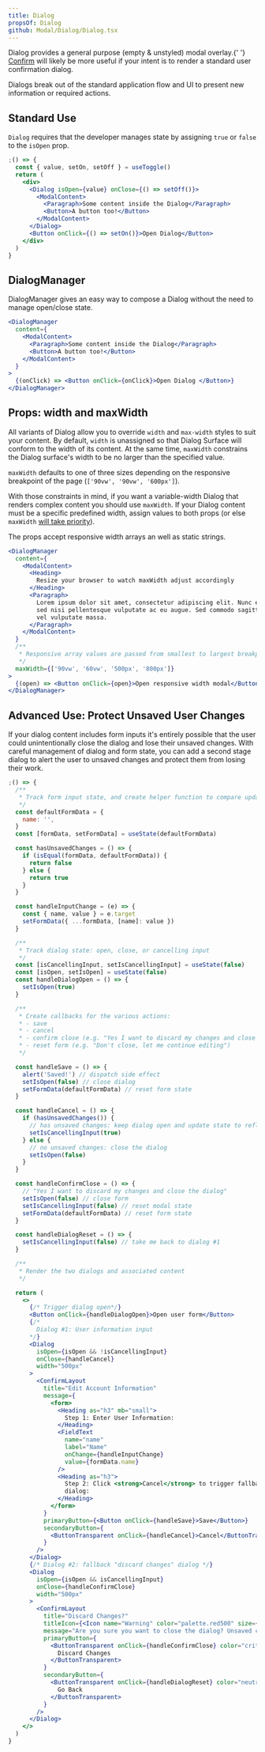 ```yaml
---
title: Dialog
propsOf: Dialog
github: Modal/Dialog/Dialog.tsx
---
```



<MessageBar intent="warning">
  Dialog provides a general purpose (empty & unstyled) modal overlay.{' '}
  <a href="/components/modals/confirm">Confirm</a> will likely be more useful if
  your intent is to render a standard user confirmation dialog.
</MessageBar>

Dialogs break out of the standard application flow and UI to present new information or required actions.

## Standard Use

`Dialog` requires that the developer manages state by assigning `true` or `false` to the `isOpen` prop.

```jsx
;() => {
  const { value, setOn, setOff } = useToggle()
  return (
    <div>
      <Dialog isOpen={value} onClose={() => setOff()}>
        <ModalContent>
          <Paragraph>Some content inside the Dialog</Paragraph>
          <Button>A button too!</Button>
        </ModalContent>
      </Dialog>
      <Button onClick={() => setOn()}>Open Dialog</Button>
    </div>
  )
}
```

## DialogManager

DialogManager gives an easy way to compose a Dialog without the need to manage open/close state.

```jsx
<DialogManager
  content={
    <ModalContent>
      <Paragraph>Some content inside the Dialog</Paragraph>
      <Button>A button too!</Button>
    </ModalContent>
  }
>
  {(onClick) => <Button onClick={onClick}>Open Dialog </Button>}
</DialogManager>
```

## Props: width and maxWidth

All variants of Dialog allow you to override `width` and `max-width` styles to suit your content. By default, `width` is unassigned so that Dialog Surface will conform to the width of its content. At the same time, `maxWidth` constrains the Dialog surface's width to be no larger than the specified value.

`maxWidth` defaults to one of three sizes depending on the responsive breakpoint of the page (`['90vw', '90vw', '600px']`).

With those constraints in mind, if you want a variable-width Dialog that renders complex content you should use `maxWidth`. If your Dialog content must be a specific predefined width, assign values to both props (or else `maxWidth` [will take priority](https://css-tricks.com/tale-width-max-width/)).

The props accept responsive width arrays an well as static strings.

```jsx
<DialogManager
  content={
    <ModalContent>
      <Heading>
        Resize your browser to watch maxWidth adjust accordingly
      </Heading>
      <Paragraph>
        Lorem ipsum dolor sit amet, consectetur adipiscing elit. Nunc et eros
        sed nisi pellentesque vulputate ac eu augue. Sed commodo sagittis neque,
        vel vulputate massa.
      </Paragraph>
    </ModalContent>
  }
  /**
   * Responsive array values are passed from smallest to largest breakpoints:
   */
  maxWidth={['90vw', '60vw', '500px', '800px']}
>
  {(open) => <Button onClick={open}>Open responsive width modal</Button>}
</DialogManager>
```

## Advanced Use: Protect Unsaved User Changes

If your dialog content includes form inputs it's entirely possible that the user could unintentionally close the dialog and lose their unsaved changes. With careful management of dialog and form state, you can add a second stage dialog to alert the user to unsaved changes and protect them from losing their work.

```jsx
;() => {
  /**
   * Track form input state, and create helper function to compare updated state to default state
   */
  const defaultFormData = {
    name: '',
  }
  const [formData, setFormData] = useState(defaultFormData)

  const hasUnsavedChanges = () => {
    if (isEqual(formData, defaultFormData)) {
      return false
    } else {
      return true
    }
  }

  const handleInputChange = (e) => {
    const { name, value } = e.target
    setFormData({ ...formData, [name]: value })
  }

  /**
   * Track dialog state: open, close, or cancelling input
   */
  const [isCancellingInput, setIsCancellingInput] = useState(false)
  const [isOpen, setIsOpen] = useState(false)
  const handleDialogOpen = () => {
    setIsOpen(true)
  }

  /**
   * Create callbacks for the various actions:
   * - save
   * - cancel
   * - confirm close (e.g. "Yes I want to discard my changes and close the dialog")
   * - reset form (e.g. "Don't close, let me continue editing")
   */

  const handleSave = () => {
    alert('Saved!') // dispatch side effect
    setIsOpen(false) // close dialog
    setFormData(defaultFormData) // reset form state
  }

  const handleCancel = () => {
    if (hasUnsavedChanges()) {
      // has unsaved changes: keep dialog open and update state to reflect attempt at closing the form
      setIsCancellingInput(true)
    } else {
      // no unsaved changes: close the dialog
      setIsOpen(false)
    }
  }

  const handleConfirmClose = () => {
    // "Yes I want to discard my changes and close the dialog"
    setIsOpen(false) // close form
    setIsCancellingInput(false) // reset modal state
    setFormData(defaultFormData) // reset form state
  }

  const handleDialogReset = () => {
    setIsCancellingInput(false) // take me back to dialog #1
  }

  /**
   * Render the two dialogs and associated content
   */

  return (
    <>
      {/* Trigger dialog open*/}
      <Button onClick={handleDialogOpen}>Open user form</Button>
      {/*
        Dialog #1: User information input
      */}
      <Dialog
        isOpen={isOpen && !isCancellingInput}
        onClose={handleCancel}
        width="500px"
      >
        <ConfirmLayout
          title="Edit Account Information"
          message={
            <form>
              <Heading as="h3" mb="small">
                Step 1: Enter User Information:
              </Heading>
              <FieldText
                name="name"
                label="Name"
                onChange={handleInputChange}
                value={formData.name}
              />
              <Heading as="h3">
                Step 2: Click <strong>Cancel</strong> to trigger fallback
                dialog:
              </Heading>
            </form>
          }
          primaryButton={<Button onClick={handleSave}>Save</Button>}
          secondaryButton={
            <ButtonTransparent onClick={handleCancel}>Cancel</ButtonTransparent>
          }
        />
      </Dialog>
      {/* Dialog #2: fallback "discard changes" dialog */}
      <Dialog
        isOpen={isOpen && isCancellingInput}
        onClose={handleConfirmClose}
        width="500px"
      >
        <ConfirmLayout
          title="Discard Changes?"
          titleIcon={<Icon name="Warning" color="palette.red500" size={22} />}
          message="Are you sure you want to close the dialog? Unsaved changes will be lost."
          primaryButton={
            <ButtonTransparent onClick={handleConfirmClose} color="critical">
              Discard Changes
            </ButtonTransparent>
          }
          secondaryButton={
            <ButtonTransparent onClick={handleDialogReset} color="neutral">
              Go Back
            </ButtonTransparent>
          }
        />
      </Dialog>
    </>
  )
}
```
